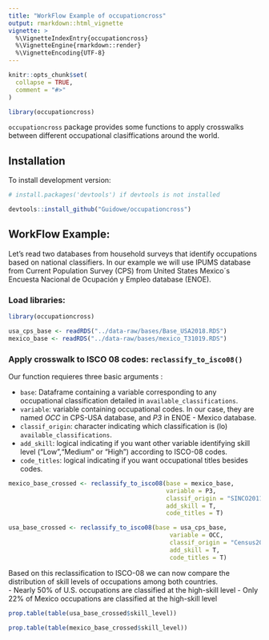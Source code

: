 ```yaml
---
title: "WorkFlow Example of occupationcross"
output: rmarkdown::html_vignette
vignette: >
  %\VignetteIndexEntry{occupationcross}
  %\VignetteEngine{rmarkdown::render}
  %\VignetteEncoding{UTF-8}
---
```


```r
knitr::opts_chunk$set(
  collapse = TRUE,
  comment = "#>"
)
```

```r
library(occupationcross)
```

`occupationcross` package provides some functions to apply crosswalks between different occupational clasiffications around the world.

## Installation


To install development version:

```r
# install.packages('devtools') if devtools is not installed

devtools::install_github("Guidowe/occupationcross")
```


## WorkFlow Example: 
Let's read two databases from household surveys that identify occupations based on national classifiers. In our example we will use IPUMS database from Current Population Survey (CPS) from United States Mexico´s Encuesta Nacional de Ocupación y Empleo database (ENOE).

### Load libraries: 

```r
library(occupationcross)
```


```r
usa_cps_base <- readRDS("../data-raw/bases/Base_USA2018.RDS")
mexico_base <- readRDS("../data-raw/bases/mexico_T31019.RDS")
```

### Apply crosswalk to ISCO 08 codes: `reclassify_to_isco08()`
Our function requieres three basic arguments :

- `base`: Dataframe containing a variable corresponding to any occupational classification detailed in `available_classifications`.  
- `variable`: variable containing occupational codes. In our case, they are named *OCC* in CPS-USA database, and *P3* in ENOE - Mexico database.  
- `classif_origin`: character indicating which classification is (lo) `available_classifications`.   
- `add_skill`: logical indicating if you want other variable identifying skill level ("Low","Medium" or "High") according to ISCO-08 codes.
- `code_titles`: logical indicating if you want occupational titles besides codes.
```r
mexico_base_crossed <- reclassify_to_isco08(base = mexico_base,
                                            variable = P3,
                                            classif_origin = "SINCO2011",
                                            add_skill = T,
                                            code_titles = T)

usa_base_crossed <- reclassify_to_isco08(base = usa_cps_base,
                                             variable = OCC,
                                             classif_origin = "Census2010",
                                             add_skill = T,
                                             code_titles = T)

```
Based on this reclassification to ISCO-08 we can now  compare the distribution of skill levels of occupations among both countries.   
 - Nearly 50% of U.S. occupations are classified at the high-skill level 
 - Only 22% of Mexico occupations are classified at the high-skill level 

```r
prop.table(table(usa_base_crossed$skill_level))
```

```r
prop.table(table(mexico_base_crossed$skill_level))
```

